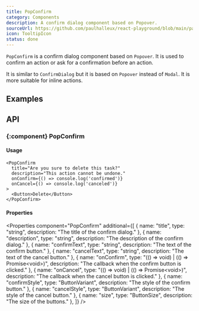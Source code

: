 ```yaml
---
title: PopConfirm
category: Components
description: A confirm dialog component based on Popover.
sourceUrl: https://github.com/paulhalleux/react-playground/blob/main/packages/playground/src/components/PopConfirm/PopConfirm.tsx
icon: TooltipIcon
status: done
---
```


`PopConfirm` is a confirm dialog component based on `Popover`. It is used to confirm an action or ask for a confirmation before an action.

It is similar to `ConfirmDialog` but it is based on `Popover` instead of `Modal`. It is more suitable for inline actions.

## Examples

<Example name="PopConfirm" />

## API

### \{:component} PopConfirm

#### Usage

```tsx
<PopConfirm
  title="Are you sure to delete this task?"
  description="This action cannot be undone."
  onConfirm={() => console.log('confirmed')}
  onCancel={() => console.log('canceled')}
>
  <Button>Delete</Button>
</PopConfirm>
```

#### Properties

<Properties component="PopConfirm" additional={[
  { name: "title", type: "string", description: "The title of the confirm dialog." },
  { name: "description", type: "string", description: "The description of the confirm dialog." },
  { name: "confirmText", type: "string", description: "The text of the confirm button." },
  { name: "cancelText", type: "string", description: "The text of the cancel button." },
  { name: "onConfirm", type: "(() => void) | (() => Promise\<void\>)", description: "The callback when the confirm button is clicked." },
  { name: "onCancel", type: "(() => void) | (() => Promise\<void\>)", description: "The callback when the cancel button is clicked." },
  { name: "confirmStyle", type: "ButtonVariant", description: "The style of the confirm button." },
  { name: "cancelStyle", type: "ButtonVariant", description: "The style of the cancel button." },
  { name: "size", type: "ButtonSize", description: "The size of the buttons." },
]} />